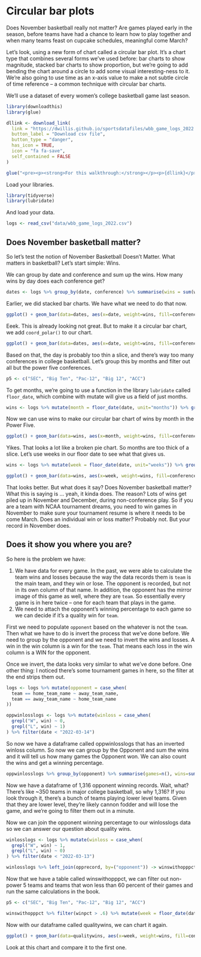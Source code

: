 # Circular bar plots

Does November basketball really not matter? Are games played early in the season, before teams have had a chance to learn how to play together and when many teams feast on cupcake schedules, meaningful come March?

Let's look, using a new form of chart called a circular bar plot. It's a chart type that combines several forms we've used before: bar charts to show magnitude, stacked bar charts to show proportion, but we're going to add bending the chart around a circle to add some visual interesting-ness to it. We're also going to use time as an x-axis value to make a not subtle circle of time reference -- a common technique with circular bar charts.

We'll use a dataset of every women's college basketball game last season.

```r
library(downloadthis)
library(glue)

dllink <- download_link(
  link = "https://dwillis.github.io/sportsdatafiles/wbb_game_logs_2022.csv",
  button_label = "Download csv file",
  button_type = "danger",
  has_icon = TRUE,
  icon = "fa fa-save",
  self_contained = FALSE
)

glue("<pre><p><strong>For this walkthrough:</strong></p><p>{dllink}</p></pre>")

```

Load your libraries.

```r
library(tidyverse)
library(lubridate)
```

And load your data.

```r
logs <- read_csv("data/wbb_game_logs_2022.csv")
```

## Does November basketball matter?

So let's test the notion of November Basketball Doesn't Matter. What matters in basketball? Let's start simple: Wins.

We can group by date and conference and sum up the wins. How many wins by day does each conference get?

```r
dates <- logs %>% group_by(date, conference) %>% summarise(wins = sum(win))
```

Earlier, we did stacked bar charts. We have what we need to do that now.

```r
ggplot() + geom_bar(data=dates, aes(x=date, weight=wins, fill=conference)) + theme_minimal()
```

Eeek. This is already looking not great. But to make it a circular bar chart, we add `coord_polar()` to our chart.

```r
ggplot() + geom_bar(data=dates, aes(x=date, weight=wins, fill=conference)) + theme_minimal() + coord_polar()
```

Based on that, the day is probably too thin a slice, and there's way too many conferences in college basketball. Let's group this by months and filter out all but the power five conferences.

```r
p5 <- c("SEC", "Big Ten", "Pac-12", "Big 12", "ACC")
```

To get months, we're going to use a function in the library `lubridate` called `floor_date`, which combine with mutate will give us a field of just months.

```r
wins <- logs %>% mutate(month = floor_date(date, unit="months")) %>% group_by(month, conference) %>% summarise(wins=sum(win)) %>% filter(conference %in% p5) 
```

Now we can use wins to make our circular bar chart of wins by month in the Power Five.

```r
ggplot() + geom_bar(data=wins, aes(x=month, weight=wins, fill=conference)) + theme_minimal() + coord_polar()
```

Yikes. That looks a lot like a broken pie chart. So months are too thick of a slice. Let's use weeks in our floor date to see what that gives us.

```r
wins <- logs %>% mutate(week = floor_date(date, unit="weeks")) %>% group_by(week, conference) %>% summarise(wins=sum(win)) %>% filter(conference %in% p5) 
```

```r
ggplot() + geom_bar(data=wins, aes(x=week, weight=wins, fill=conference)) + theme_minimal() + coord_polar()
```

That looks better. But what does it say? Does November basketball matter? What this is saying is ... yeah, it kinda does. The reason? Lots of wins get piled up in November and December, during non-conference play. So if you are a team with NCAA tournament dreams, you need to win games in November to make sure your tournament resume is where it needs to be come March. Does an individual win or loss matter? Probably not. But your record in November does.

## Does it show you where you are?

So here is the problem we have:

1.  We have data for every game. In the past, we were able to calculate the team wins and losses because the way the data records them is `team` is the main team, and they win or lose. The opponent is recorded, but not in its own column of that name. In addition, the opponent has the mirror image of this game as well, where they are `team`. So essentially every game is in here twice -- one for each team that plays in the game.
2.  We need to attach the opponent's winning percentage to each game so we can decide if it's a quality win for `team`.

First we need to populate `opponent` based on the whatever is not the `team`. Then what we have to do is invert the process that we've done before. We need to group by the opponent and we need to invert the wins and losses. A win in the win column is a win for the `team`. That means each loss in the win column is a WIN for the opponent.

Once we invert, the data looks very similar to what we've done before. One other thing: I noticed there's some tournament games in here, so the filter at the end strips them out.

```r
logs <- logs %>% mutate(opponent = case_when(
  team == home_team_name ~ away_team_name,
  team == away_team_name ~ home_team_name
))

oppwinlosslogs <- logs %>% mutate(winloss = case_when(
  grepl("W", win) ~ 0, 
  grepl("L", win) ~ 1)
) %>% filter(date < "2022-03-14")
```

So now we have a dataframe called oppwinlosslogs that has an inverted winloss column. So now we can group by the Opponent and sum the wins and it will tell us how many games the Opponent won. We can also count the wins and get a winning percentage.

```r
oppwinlosslogs %>% group_by(opponent) %>% summarise(games=n(), wins=sum(win)) %>% mutate(winpct = wins/games) -> opprecord
```

Now we have a dataframe of 1,316 opponent winning records. Wait, what? There's like \~350 teams in major college basketball, so why 1,316? If you look through it, there's a bunch of teams playing lower level teams. Given that they are lower level, they're likely cannon fodder and will lose the game, and we're going to filter them out in a minute.

Now we can join the opponent winning percentage to our winlosslogs data so we can answer our question about quality wins.

```r
winlosslogs <- logs %>% mutate(winloss = case_when(
  grepl("W", win) ~ 1, 
  grepl("L", win) ~ 0)
) %>% filter(date < "2022-03-13")
```

```r
winlosslogs %>% left_join(opprecord, by=("opponent")) -> winswithopppct
```

Now that we have a table called winswithopppct, we can filter out non-power 5 teams and teams that won less than 60 percent of their games and run the same calculations in the book.

```r
p5 <- c("SEC", "Big Ten", "Pac-12", "Big 12", "ACC")
```

```r
winswithopppct %>% filter(winpct > .6) %>% mutate(week = floor_date(date, unit="weeks")) %>% group_by(week, conference) %>% summarise(wins=sum(win)) %>% filter(conference %in% p5) -> qualitywins
```

Now with our dataframe called qualitywins, we can chart it again.

```r
ggplot() + geom_bar(data=qualitywins, aes(x=week, weight=wins, fill=conference)) + theme_minimal() + coord_polar()
```

Look at this chart and compare it to the first one.
